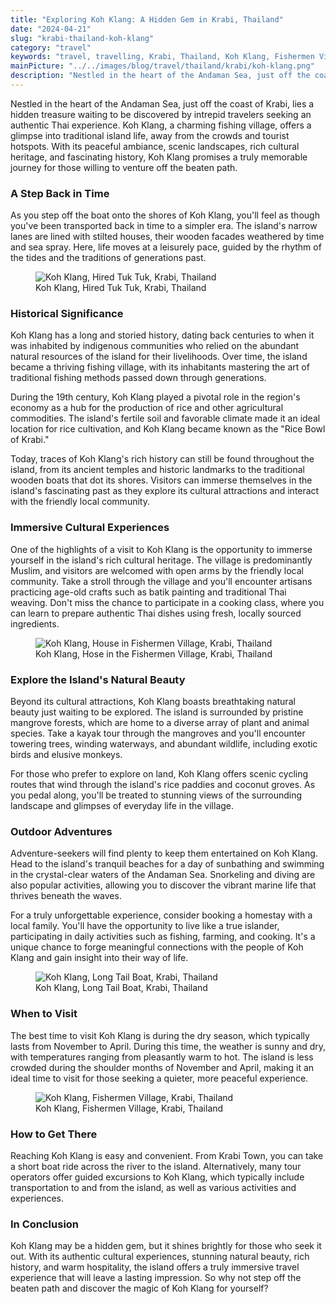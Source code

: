 ```yaml
---
title: "Exploring Koh Klang: A Hidden Gem in Krabi, Thailand"
date: "2024-04-21"
slug: "krabi-thailand-koh-klang"
category: "travel"
keywords: "travel, travelling, Krabi, Thailand, Koh Klang, Fishermen Village"
mainPicture: "../../images/blog/travel/thailand/krabi/koh-klang.png"
description: "Nestled in the heart of the Andaman Sea, just off the coast of Krabi, lies a hidden treasure waiting to be discovered by intrepid travelers seeking an authentic Thai experience. Koh Klang, a charming fishing village, offers a glimpse into traditional island life, away from the crowds and tourist hotspots. With its peaceful ambiance, scenic landscapes, rich cultural heritage, and fascinating history, Koh Klang promises a truly memorable journey for those willing to venture off the beaten path."
---
```


Nestled in the heart of the Andaman Sea, just off the coast of Krabi, lies a hidden treasure waiting to be discovered by intrepid travelers seeking an authentic Thai experience. Koh Klang, a charming fishing village, offers a glimpse into traditional island life, away from the crowds and tourist hotspots. With its peaceful ambiance, scenic landscapes, rich cultural heritage, and fascinating history, Koh Klang promises a truly memorable journey for those willing to venture off the beaten path.

<h3>A Step Back in Time</h3>
<p>
As you step off the boat onto the shores of Koh Klang, you'll feel as though you've been transported back in time to a simpler era. The island's narrow lanes are lined with stilted houses, their wooden facades weathered by time and sea spray. Here, life moves at a leisurely pace, guided by the rhythm of the tides and the traditions of generations past.
</p>

<figure>
  <img src="../../images/blog/travel/thailand/krabi/koh-klang-tuk-tuk.png" alt="Koh Klang, Hired Tuk Tuk, Krabi, Thailand"></img>
  <figcaption>Koh Klang, Hired Tuk Tuk, Krabi, Thailand</figcaption>
</figure>

<h3>Historical Significance</h3>

<p>
Koh Klang has a long and storied history, dating back centuries to when it was inhabited by indigenous communities who relied on the abundant natural resources of the island for their livelihoods. Over time, the island became a thriving fishing village, with its inhabitants mastering the art of traditional fishing methods passed down through generations.

During the 19th century, Koh Klang played a pivotal role in the region's economy as a hub for the production of rice and other agricultural commodities. The island's fertile soil and favorable climate made it an ideal location for rice cultivation, and Koh Klang became known as the "Rice Bowl of Krabi."

Today, traces of Koh Klang's rich history can still be found throughout the island, from its ancient temples and historic landmarks to the traditional wooden boats that dot its shores. Visitors can immerse themselves in the island's fascinating past as they explore its cultural attractions and interact with the friendly local community.
</p>

<h3>Immersive Cultural Experiences</h3>

<p>
One of the highlights of a visit to Koh Klang is the opportunity to immerse yourself in the island's rich cultural heritage. The village is predominantly Muslim, and visitors are welcomed with open arms by the friendly local community. Take a stroll through the village and you'll encounter artisans practicing age-old crafts such as batik painting and traditional Thai weaving. Don't miss the chance to participate in a cooking class, where you can learn to prepare authentic Thai dishes using fresh, locally sourced ingredients.
</p>

<figure>
  <img src="../../images/blog/travel/thailand/krabi/koh-klang-villege.png" alt="Koh Klang, House in Fishermen Village, Krabi, Thailand"></img>
  <figcaption>Koh Klang, Hose in the Fishermen Village, Krabi, Thailand</figcaption>
</figure>

<h3>Explore the Island's Natural Beauty</h3>

<p>
Beyond its cultural attractions, Koh Klang boasts breathtaking natural beauty just waiting to be explored. The island is surrounded by pristine mangrove forests, which are home to a diverse array of plant and animal species. Take a kayak tour through the mangroves and you'll encounter towering trees, winding waterways, and abundant wildlife, including exotic birds and elusive monkeys.

For those who prefer to explore on land, Koh Klang offers scenic cycling routes that wind through the island's rice paddies and coconut groves. As you pedal along, you'll be treated to stunning views of the surrounding landscape and glimpses of everyday life in the village.
</p>

<h3>Outdoor Adventures</h3>

<p>
Adventure-seekers will find plenty to keep them entertained on Koh Klang. Head to the island's tranquil beaches for a day of sunbathing and swimming in the crystal-clear waters of the Andaman Sea. Snorkeling and diving are also popular activities, allowing you to discover the vibrant marine life that thrives beneath the waves.

For a truly unforgettable experience, consider booking a homestay with a local family. You'll have the opportunity to live like a true islander, participating in daily activities such as fishing, farming, and cooking. It's a unique chance to forge meaningful connections with the people of Koh Klang and gain insight into their way of life.
</p>
<figure>
  <img src="../../images/blog/travel/thailand/krabi/koh-klang-boat.png" alt="Koh Klang, Long Tail Boat, Krabi, Thailand"></img>
  <figcaption>Koh Klang, Long Tail Boat, Krabi, Thailand</figcaption>
</figure>


<h3>When to Visit</h3>

<p>
The best time to visit Koh Klang is during the dry season, which typically lasts from November to April. During this time, the weather is sunny and dry, with temperatures ranging from pleasantly warm to hot. The island is less crowded during the shoulder months of November and April, making it an ideal time to visit for those seeking a quieter, more peaceful experience.
</p>

<figure>
  <img src="../../images/blog/travel/thailand/krabi/ko-klang.png" alt="Koh Klang, Fishermen Village, Krabi, Thailand"></img>
  <figcaption>Koh Klang, Fishermen Village, Krabi, Thailand</figcaption>
</figure>
<h3>How to Get There</h3>

<p>
Reaching Koh Klang is easy and convenient. From Krabi Town, you can take a short boat ride across the river to the island. Alternatively, many tour operators offer guided excursions to Koh Klang, which typically include transportation to and from the island, as well as various activities and experiences.
</p>

<h3>In Conclusion</h3>

<p>
Koh Klang may be a hidden gem, but it shines brightly for those who seek it out. With its authentic cultural experiences, stunning natural beauty, rich history, and warm hospitality, the island offers a truly immersive travel experience that will leave a lasting impression. So why not step off the beaten path and discover the magic of Koh Klang for yourself?
</p>
